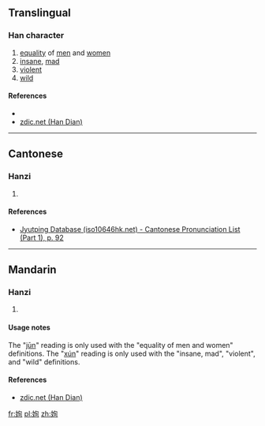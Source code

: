==Translingual==

===Han character===
{{Han char|rn=38|rad=女|as=06|sn=9|four=|canj=女心日 (VPA)|ids=⿰[[女]][[旬]]}}

# [[equality]] of [[men]] and [[women]]
# [[insane]], [[mad]]
# [[violent]]
# [[wild]]

====References====
* {{Han ref|kx=0260.280|dkj=06234|dj=0527.040|hdz=21046.080|uh=59F0|ud=23024}}
*[http://www.zdic.net/z/18/js/59F0.htm zdic.net (Han Dian)]

----

==Cantonese==

===Hanzi===
{{yue-hanzi|jyut=[[gwan1]]|y=gwan1}}

# {{defn|lang=yue|sort=女06}}

====References====
* [http://www.iso10646hk.net/jp/document/download.jsp Jyutping Database (iso10646hk.net) - Cantonese Pronunciation List (Part 1), p. 92]

----

==Mandarin==

===Hanzi===
{{cmn-hanzi|pin=[[jūn]] ([[jun1]]), [[xún]] ([[xun2]])|wg=chün<sup>1</sup>, hsün<sup>2</sup>}}

# {{defn|lang=cmn|sort=女06}}

====Usage notes====
The "[[jūn]]" reading is only used with the "equality of men and women" definitions. The "[[xún]]" reading is only used with the "insane, mad", "violent", and "wild" definitions. 

====References====
*[http://www.zdic.net/z/18/js/59F0.htm zdic.net (Han Dian)]

[[fr:姰]]
[[pl:姰]]
[[zh:姰]]